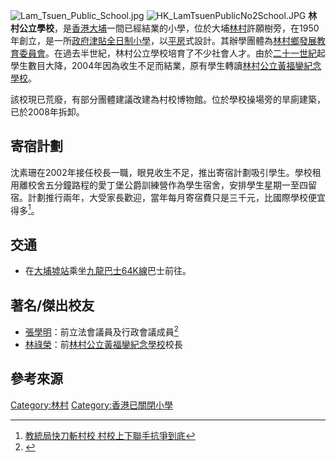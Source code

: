 [[File:Lam_Tsuen_Public_School.jpg|thumb]]
[[File:HK_LamTsuenPublicNo2School.JPG|thumb]]
'''林村公立學校'''，是[[香港|香港]][[大埔_(香港)|大埔]]一間已經結業的小學，位於大埔[[林村|林村]]許願樹旁，在1950年創立，是一所[[政府津貼|政府津貼]][[全日制小學|全日制小學]]，以[[平房|平房]]式設計。其辦學團體為[[林村鄉發展教育委員會|林村鄉發展教育委員會]]。在過去半世紀，林村公立學校培育了不少社會人才。由於[[二十一世紀|二十一世紀]]起學生數目大降，2004年因為收生不足而結業，原有學生轉讀[[林村公立黃福鑾紀念學校|林村公立黃福鑾紀念學校]]。

該校現已荒廢，有部分團體建議改建為村校博物館。位於學校操場旁的旱廁建築，已於2008年拆卸。

==寄宿計劃==
沈素珊在2002年接任校長一職，眼見收生不足，推出寄宿計劃吸引學生。學校租用離校舍五分鐘路程的愛丁堡公爵訓練營作為學生宿舍，安排學生星期一至四留宿。計劃推行兩年，大受家長歡迎，當年每月寄宿費只是三千元，比國際學校便宜得多<ref>[http://ubeat.com.cuhk.edu.hk/ubeat_past/040462/edu2.htm 教統局快刀斬村校 村校上下聯手抗爭到底]</ref>。

== 交通 ==
*在[[大埔墟站|大埔墟站]]乘坐[[九龍巴士64K線|九龍巴士64K線]]巴士前往。

==著名/傑出校友==
* [[張學明|張學明]]：前立法會議員及行政會議成員<ref>{{cite web |url=http://paper.wenweipo.com/2004/09/16/HK0409160016.htm |title=從鄉村走上政壇路 |last= |first= |date=2004-09-16 |website= |publisher=香港文匯報 |access-date=2019-03-22 |quote= |archive-date=2021-06-18 |archive-url=https://web.archive.org/web/20210618112256/http://paper.wenweipo.com/2004/09/16/HK0409160016.htm |dead-url=no }}</ref>
* [[林祿榮|林祿榮]]：前[[林村公立黃福鑾紀念學校|林村公立黃福鑾紀念學校]]校長

==參考來源==
{{reflist}}

{{Commonscat|Lam Tsuen Public School}}
{{School-stub}}

[[Category:林村|Category:林村]]
[[Category:香港已關閉小學|Category:香港已關閉小學]]